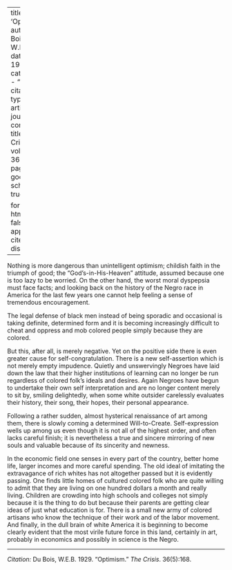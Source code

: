 
---
title: 'Optimism'
author: Du Bois, W.E.B.
date: May 1929
categories: 
  - ""
citation: 
  type: article-journal
  container-title: The Crisis
  volume: 36
  issue: 5
  page: 168
google-scholar: true

format:
  html:
    toc: false
    appendix-cite-as: display
---


Nothing is more dangerous than unintelligent optimism; childish faith in the triumph of good; the "God's-in-His-Heaven" attitude, assumed because one is too lazy to be worried. On the other hand, the worst moral dyspepsia must face facts; and looking back on the history of the Negro race in America for the last few years one cannot help feeling a sense of tremendous encouragement.

The legal defense of black men instead of being sporadic and occasional is taking definite, determined form and it is becoming increasingly difficult to cheat and oppress and mob colored people simply because they are colored.

But this, after all, is merely negative. Yet on the positive side there is even greater cause for self-congratulation. There is a new self-assertion which is not merely empty impudence. Quietly and unswervingly Negroes have laid down the law that their higher institutions of learning can no longer be run regardless of colored folk's ideals and desires. Again Negroes have begun to undertake their own self interpretation and are no longer content merely to sit by, smiling delightedly, when some white outsider carelessly evaluates their history, their song, their hopes, their personal appearance.

Following a rather sudden, almost hysterical renaissance of art among them, there is slowly coming a determined Will-to-Create. Self-expression wells up among us even though it is not all of the highest order, and often lacks careful finish; it is nevertheless a true and sincere mirroring of new souls and valuable because of its sincerity and newness.

In the economic field one senses in every part of the country, better home life, larger incomes and more careful spending. The old ideal of imitating the extravagance of rich whites has not altogether passed but it is evidently passing. One finds little homes of cultured colored folk who are quite willing to admit that they are living on one hundred dollars a month and really living. Children are crowding into high schools and colleges not simply because it is the thing to do but because their parents are getting clear ideas of just what education is for. There is a small new army of colored artisans who know the technique of their work and of the labor movement. And finally, in the dull brain of white America it is beginning to become clearly evident that the most virile future force in this land, certainly in art, probably in economics and possibly in science is the Negro.

_____

*Citation:* Du Bois, W.E.B. 1929. "Optimism." *The Crisis*. 36(5):168.